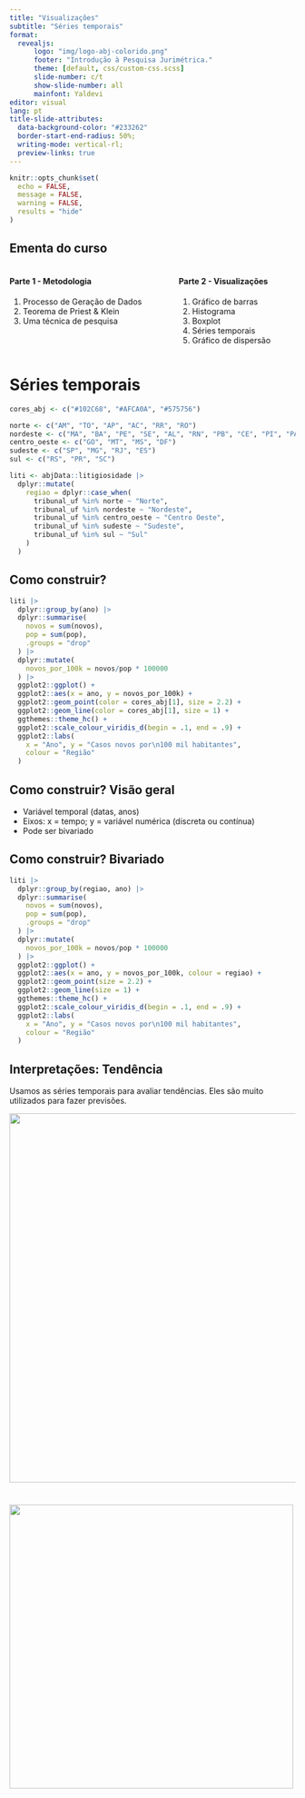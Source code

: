 ```yaml
---
title: "Visualizações"
subtitle: "Séries temporais"
format: 
  revealjs:
      logo: "img/logo-abj-colorido.png"
      footer: "Introdução à Pesquisa Jurimétrica."
      theme: [default, css/custom-css.scss]
      slide-number: c/t
      show-slide-number: all
      mainfont: Yaldevi
editor: visual
lang: pt
title-slide-attributes: 
  data-background-color: "#233262"
  border-start-end-radius: 50%;
  writing-mode: vertical-rl;
  preview-links: true
---
```


```r
knitr::opts_chunk$set(
  echo = FALSE, 
  message = FALSE, 
  warning = FALSE, 
  results = "hide"
)
```

## Ementa do curso {.smaller}

::: columns
::: column
#### Parte 1 - Metodologia

1.  Processo de Geração de Dados
2.  Teorema de Priest & Klein
3.  Uma técnica de pesquisa
:::

::: column
#### Parte 2 - Visualizações

1.  Gráfico de barras
2.  Histograma
3.  Boxplot
4.  Séries temporais
5.  Gráfico de dispersão
:::
:::

# Séries temporais {.slide-title}

```r
cores_abj <- c("#102C68", "#AFCA0A", "#575756")

norte <- c("AM", "TO", "AP", "AC", "RR", "RO")
nordeste <- c("MA", "BA", "PE", "SE", "AL", "RN", "PB", "CE", "PI", "PA")
centro_oeste <- c("GO", "MT", "MS", "DF")
sudeste <- c("SP", "MG", "RJ", "ES")
sul <- c("RS", "PR", "SC")

liti <- abjData::litigiosidade |>
  dplyr::mutate(
    regiao = dplyr::case_when(
      tribunal_uf %in% norte ~ "Norte",
      tribunal_uf %in% nordeste ~ "Nordeste",
      tribunal_uf %in% centro_oeste ~ "Centro Oeste",
      tribunal_uf %in% sudeste ~ "Sudeste",
      tribunal_uf %in% sul ~ "Sul"
    )
  ) 
```

## Como construir?

```r
liti |> 
  dplyr::group_by(ano) |>
  dplyr::summarise(
    novos = sum(novos),
    pop = sum(pop),
    .groups = "drop"
  ) |>
  dplyr::mutate(
    novos_por_100k = novos/pop * 100000
  ) |>
  ggplot2::ggplot() +
  ggplot2::aes(x = ano, y = novos_por_100k) +
  ggplot2::geom_point(color = cores_abj[1], size = 2.2) +
  ggplot2::geom_line(color = cores_abj[1], size = 1) +
  ggthemes::theme_hc() +
  ggplot2::scale_colour_viridis_d(begin = .1, end = .9) +
  ggplot2::labs(
    x = "Ano", y = "Casos novos por\n100 mil habitantes",
    colour = "Região"
  )
```

## Como construir? Visão geral

-   Variável temporal (datas, anos)
-   Eixos: x = tempo; y = variável numérica (discreta ou contínua)
-   Pode ser bivariado

## Como construir? Bivariado

```r
liti |> 
  dplyr::group_by(regiao, ano) |>
  dplyr::summarise(
    novos = sum(novos),
    pop = sum(pop),
    .groups = "drop"
  ) |>
  dplyr::mutate(
    novos_por_100k = novos/pop * 100000
  ) |>
  ggplot2::ggplot() +
  ggplot2::aes(x = ano, y = novos_por_100k, colour = regiao) +
  ggplot2::geom_point(size = 2.2) +
  ggplot2::geom_line(size = 1) +
  ggthemes::theme_hc() +
  ggplot2::scale_colour_viridis_d(begin = .1, end = .9) +
  ggplot2::labs(
    x = "Ano", y = "Casos novos por\n100 mil habitantes",
    colour = "Região"
  )
```

## Interpretações: Tendência

Usamos as séries temporais para avaliar tendências. Eles são muito utilizados para fazer previsões.

::: center
![](https://github.com/abjur/falrec/blob/main/man/figures/README-grafico-1.png?raw=true){width="650"}
:::

#  {background="#fff"}

![](img/logo-abj-colorido.png){width="500"}
